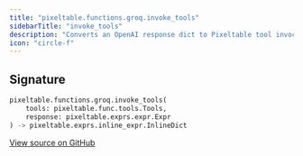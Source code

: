 ```yaml
---
title: "pixeltable.functions.groq.invoke_tools"
sidebarTitle: "invoke_tools"
description: "Converts an OpenAI response dict to Pixeltable tool invocation format and calls `tools._invoke()`."
icon: "circle-f"
---
```

## Signature

```python
pixeltable.functions.groq.invoke_tools(
    tools: pixeltable.func.tools.Tools,
    response: pixeltable.exprs.expr.Expr
) -> pixeltable.exprs.inline_expr.InlineDict
```

<a href="https://github.com/pixeltable/pixeltable/blob/main/pixeltable/functions/groq.py#L99" target="_self">View source on GitHub</a>

